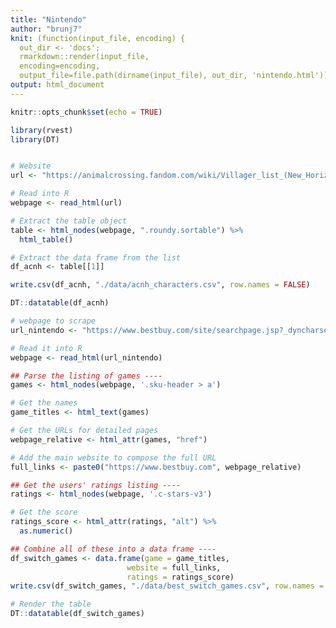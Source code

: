 ```yaml
---
title: "Nintendo"
author: "brunj7"
knit: (function(input_file, encoding) {
  out_dir <- 'docs';
  rmarkdown::render(input_file,
  encoding=encoding,
  output_file=file.path(dirname(input_file), out_dir, 'nintendo.html'))})
output: html_document
---
```


```r
knitr::opts_chunk$set(echo = TRUE)

```

```r
library(rvest)
library(DT)


# Website
url <- "https://animalcrossing.fandom.com/wiki/Villager_list_(New_Horizons)"

# Read into R
webpage <- read_html(url)

# Extract the table object
table <- html_nodes(webpage, ".roundy.sortable") %>%  
  html_table()

# Extract the data frame from the list
df_acnh <- table[[1]]

write.csv(df_acnh, "./data/acnh_characters.csv", row.names = FALSE)

DT::datatable(df_acnh)
```
```r

# webpage to scrape
url_nintendo <- "https://www.bestbuy.com/site/searchpage.jsp?_dyncharset=UTF-8&browsedCategory=pcmcat1484080052161&id=pcat17071&iht=n&ks=960&list=y&qp=customerreviews_facet%3DCustomer%20Rating~Top-Rated&sc=Global&st=categoryid%24pcmcat1484080052161&type=page&usc=All%20Categories"

# Read it into R
webpage <- read_html(url_nintendo)

## Parse the listing of games ----
games <- html_nodes(webpage, '.sku-header > a')

# Get the names
game_titles <- html_text(games)

# Get the URLs for detailed pages
webpage_relative <- html_attr(games, "href")

# Add the main website to compose the full URL
full_links <- paste0("https://www.bestbuy.com", webpage_relative)

## Get the users' ratings listing ----
ratings <- html_nodes(webpage, '.c-stars-v3')

# Get the score
ratings_score <- html_attr(ratings, "alt") %>%
  as.numeric()

## Combine all of these into a data frame ----
df_switch_games <- data.frame(game = game_titles,
                          website = full_links,
                          ratings = ratings_score)
write.csv(df_switch_games, "./data/best_switch_games.csv", row.names = FALSE)

# Render the table
DT::datatable(df_switch_games)
```

